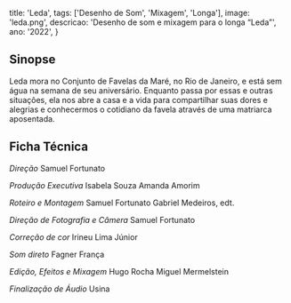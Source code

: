   title: 'Leda',
  tags: ['Desenho de Som', 'Mixagem', 'Longa'],
  image: 'leda.png',
  descricao: 'Desenho de som e mixagem para o longa “Leda”',
  ano: '2022',
}

## Sinopse

Leda mora no Conjunto de Favelas da Maré, no Rio de Janeiro, e está sem água na semana de seu aniversário. Enquanto passa por essas e outras situações, ela nos abre a casa e a vida para compartilhar suas dores e alegrias e conhecermos o cotidiano da favela através de uma matriarca aposentada.


## Ficha Técnica

<i>Direção</i>
Samuel Fortunato

<i>Produção Executiva</i>
Isabela Souza
Amanda Amorim

<i>Roteiro e Montagem</i>
Samuel Fortunato
Gabriel Medeiros, edt.

<i>Direção de Fotografia e Câmera</i>
Samuel Fortunato

<i>Correção de cor</i>
Irineu Lima Júnior

<i>Som direto</i>
Fagner França

<i>Edição, Efeitos e Mixagem</i>
Hugo Rocha
Miguel Mermelstein

<i>Finalização de Áudio</i>
Usina
